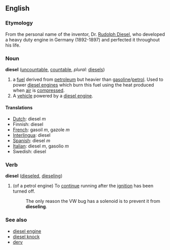==English==
=== Etymology ===
From the personal name of the inventor, Dr. [[Rudolph Diesel]], who developed a heavy duty engine in Germany (1892-1897) and perfected it throughout his life.

===Noun===
'''diesel''' ([[uncountable]], [[countable]], ''plural:'' [[diesels]])
#a [[fuel]] derived from [[petroleum]] but heavier than [[gasoline]]/[[petrol]]. Used to power [[diesel engine]]s which burn this fuel using the heat produced when [[air]] is [[compress]]ed.
#A [[vehicle]] powered by a [[diesel engine]].

====Translations====
*[[Dutch]]: diesel ''m''
*Finnish: diesel
*[[French]]: gasoil ''m'', gazole ''m''
*[[Interlingua]]: diesel
*[[Spanish]]: diesel ''m''
*[[Italian]]: diesel ''m'', gasolio ''m''
*Swedish: diesel 

===Verb===
'''diesel''' ([[dieseled]], [[dieseling]])
#(of a petrol engine) To [[continue]] running after the [[ignition]] has been turned off.
#:The only reason the VW bug has a solenoid is to prevent it from '''dieseling'''.

===See also===
*[[diesel engine]]
*[[diesel knock]]
*[[derv]]